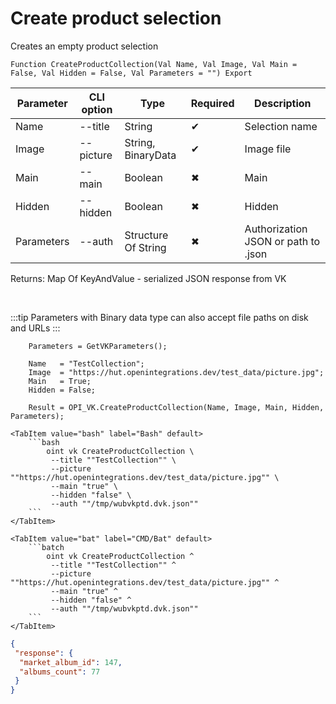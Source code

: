 ﻿---
sidebar_position: 3
description: Create product selection and other functions to work with VK in the Open Integration Package, a free open-source integration library for 1C:Enterprise 8, OneScript and CLI
keywords: [1C, 1С, 1С:Enterprise, 1С:Enterprise 8.3, API, Integration, Services, Exchange, OneScript, CLI, VK]
---


# Create product selection
 Creates an empty product selection



`Function CreateProductCollection(Val Name, Val Image, Val Main = False, Val Hidden = False, Val Parameters = "") Export`

  | Parameter | CLI option | Type | Required | Description |
  |-|-|-|-|-|
  | Name | --title | String | &#x2714; | Selection name |
  | Image | --picture | String, BinaryData | &#x2714; | Image file |
  | Main | --main | Boolean | &#x2716; | Main |
  | Hidden | --hidden | Boolean | &#x2716; | Hidden |
  | Parameters | --auth | Structure Of String | &#x2716; | Authorization JSON or path to .json |

  
  Returns:  Map Of KeyAndValue - serialized JSON response from VK

<br/>

:::tip
Parameters with Binary data type can also accept file paths on disk and URLs
:::
<br/>



```bsl title="1C:Enterprise/OneScript code example"
    Parameters = GetVKParameters();

    Name   = "TestCollection";
    Image  = "https://hut.openintegrations.dev/test_data/picture.jpg";
    Main   = True;
    Hidden = False;

    Result = OPI_VK.CreateProductCollection(Name, Image, Main, Hidden, Parameters);
```
 

 <Tabs>
  
    <TabItem value="bash" label="Bash" default>
        ```bash
            oint vk CreateProductCollection \
             --title ""TestCollection"" \
             --picture ""https://hut.openintegrations.dev/test_data/picture.jpg"" \
             --main "true" \
             --hidden "false" \
             --auth ""/tmp/wubvkptd.dvk.json""
        ```
    </TabItem>
  
    <TabItem value="bat" label="CMD/Bat" default>
        ```batch
            oint vk CreateProductCollection ^
             --title ""TestCollection"" ^
             --picture ""https://hut.openintegrations.dev/test_data/picture.jpg"" ^
             --main "true" ^
             --hidden "false" ^
             --auth ""/tmp/wubvkptd.dvk.json""
        ```
    </TabItem>
</Tabs>


```json title="Result"
{
 "response": {
  "market_album_id": 147,
  "albums_count": 77
 }
}
```
